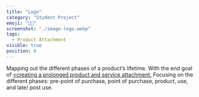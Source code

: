 ```yaml
---
title: "Lego"
category: "Student Project"
emoji: "👨‍🎓"
screenshot: "./image-lego.webp"
tags:
  - Product Attachment
visible: true
position: 6
---
```



Mapping out the different phases of a product’s lifetime. With the end goal of <a href="https://www.researchgate.net/publication/264864724_CONTEXTS_OF_EXPERIENCE_-_A_PSYCHOLOGY-BASED_DESIGN_TOOL_TOWARDS_SUSTAINABLE_CONSUMPTION_THROUGH_EXTENDING_THE_PRODUCT_LIFETIME" target="_blank" rel="nofollow noopener noreferrer" aria-label="External Link"><creating a prolonged product
and service attachment.</Underlining></a> Focusing on the different phases: pre-point of purchase, point of purchase, product,
use, and late/ post use.
